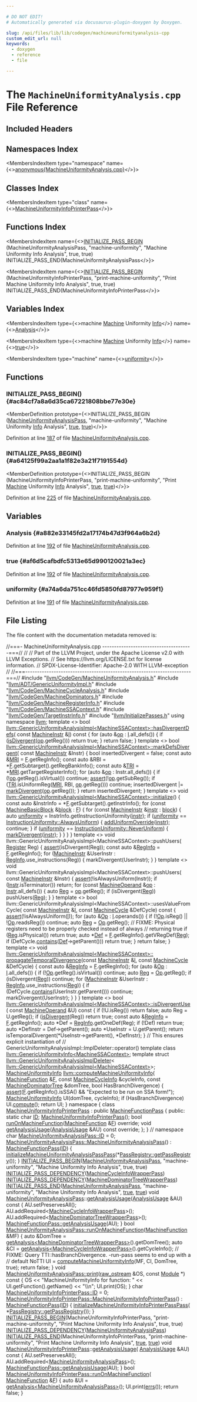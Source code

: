 ```yaml
---

# DO NOT EDIT!
# Automatically generated via docusaurus-plugin-doxygen by Doxygen.

slug: /api/files/lib/lib/codegen/machineuniformityanalysis-cpp
custom_edit_url: null
keywords:
  - doxygen
  - reference
  - file

---
```





# The `MachineUniformityAnalysis.cpp` File Reference

<DoxygenPage pluginConfig={pluginConfig}>



## Included Headers

<IncludesList>
<IncludesListItem
  filePath="llvm/CodeGen/MachineUniformityAnalysis.h"
  permalink="/docs/api/files/include/include/llvm/include/llvm/codegen/machineuniformityanalysis-h"
  isLocal="true" />
<IncludesListItem
  filePath="llvm/ADT/GenericUniformityImpl.h"
  permalink="/docs/api/files/include/include/llvm/include/llvm/adt/genericuniformityimpl-h"
  isLocal="true" />
<IncludesListItem
  filePath="llvm/CodeGen/MachineCycleAnalysis.h"
  permalink="/docs/api/files/include/include/llvm/include/llvm/codegen/machinecycleanalysis-h"
  isLocal="true" />
<IncludesListItem
  filePath="llvm/CodeGen/MachineDominators.h"
  permalink="/docs/api/files/include/include/llvm/include/llvm/codegen/machinedominators-h"
  isLocal="true" />
<IncludesListItem
  filePath="llvm/CodeGen/MachineRegisterInfo.h"
  permalink="/docs/api/files/include/include/llvm/include/llvm/codegen/machineregisterinfo-h"
  isLocal="true" />
<IncludesListItem
  filePath="llvm/CodeGen/MachineSSAContext.h"
  permalink="/docs/api/files/include/include/llvm/include/llvm/codegen/machinessacontext-h"
  isLocal="true" />
<IncludesListItem
  filePath="llvm/CodeGen/TargetInstrInfo.h"
  permalink="/docs/api/files/include/include/llvm/include/llvm/codegen/targetinstrinfo-h"
  isLocal="true" />
<IncludesListItem
  filePath="llvm/InitializePasses.h"
  permalink="/docs/api/files/include/include/llvm/initializepasses-h"
  isLocal="true" />
</IncludesList>

## Namespaces Index

<MembersIndex>

<MembersIndexItem
  type="namespace"
  name={<><a href="/docs/api/namespaces/anonymous-machineuniformityanalysis-cpp-">anonymous&#123;MachineUniformityAnalysis.cpp&#125;</a></>}>
</MembersIndexItem>

</MembersIndex>

## Classes Index

<MembersIndex>

<MembersIndexItem
  type="class"
  name={<><a href="/docs/api/classes/anonymous-namespace-machineuniformityanalysis-cpp-/machineuniformityinfoprinterpass">MachineUniformityInfoPrinterPass</a></>}>
</MembersIndexItem>

</MembersIndex>

## Functions Index

<MembersIndex>

<MembersIndexItem
  name={<><a href="#ac84cf7a8a6d35ca67221808bbe77e30e">INITIALIZE&#95;PASS&#95;BEGIN</a> (MachineUniformityAnalysisPass, &quot;machine-uniformity&quot;, &quot;Machine Uniformity Info Analysis&quot;, true, true) INITIALIZE&#95;PASS&#95;END(MachineUniformityAnalysisPass</>}>
</MembersIndexItem>

<MembersIndexItem
  name={<><a href="#a64125f99a2aa1a1f82e3a21f7191554d">INITIALIZE&#95;PASS&#95;BEGIN</a> (MachineUniformityInfoPrinterPass, &quot;print-machine-uniformity&quot;, &quot;Print Machine Uniformity Info Analysis&quot;, true, true) INITIALIZE&#95;PASS&#95;END(MachineUniformityInfoPrinterPass</>}>
</MembersIndexItem>

</MembersIndex>

## Variables Index

<MembersIndex>

<MembersIndexItem
  type={<>machine <a href="/docs/api/files/lib/lib/passes/passbuilderbindings-cpp/#a2e16e55de32fe349f3e8242166918205">Machine</a> Uniformity <a href="/docs/api/files/lib/lib/codegen/lib/codegen/globalisel/cseinfo-cpp/#a75f8a8519c2c9b30e7c06dc5e256fffa">Info</a></>}
  name={<><a href="#a882e33145fd2a17174b47d3f964a6b2d">Analysis</a></>}>
</MembersIndexItem>

<MembersIndexItem
  type={<>machine <a href="/docs/api/files/lib/lib/passes/passbuilderbindings-cpp/#a2e16e55de32fe349f3e8242166918205">Machine</a> Uniformity <a href="/docs/api/files/lib/lib/codegen/lib/codegen/globalisel/cseinfo-cpp/#a75f8a8519c2c9b30e7c06dc5e256fffa">Info</a></>}
  name={<><a href="#af6d5cafbdfc5313e65d990120021a3ec">true</a></>}>
</MembersIndexItem>

<MembersIndexItem
  type="machine"
  name={<><a href="#a74a6da751cc46fd5850fd87977e959f1">uniformity</a></>}>
</MembersIndexItem>

</MembersIndex>


<SectionDefinition>

## Functions

### INITIALIZE&#95;PASS&#95;BEGIN() {#ac84cf7a8a6d35ca67221808bbe77e30e}

<MemberDefinition
  prototype={<>INITIALIZE&#95;PASS&#95;BEGIN (<a href="/docs/api/classes/llvm/machineuniformityanalysispass">MachineUniformityAnalysisPass</a>, &quot;machine-uniformity&quot;, &quot;Machine Uniformity <a href="/docs/api/files/lib/lib/codegen/lib/codegen/globalisel/cseinfo-cpp/#a75f8a8519c2c9b30e7c06dc5e256fffa">Info</a> Analysis&quot;, <a href="/docs/api/files/lib/lib/analysis/basicaliasanalysis-cpp/#af6d5cafbdfc5313e65d990120021a3ec">true</a>, <a href="/docs/api/files/lib/lib/analysis/basicaliasanalysis-cpp/#af6d5cafbdfc5313e65d990120021a3ec">true</a>)</>}>

Definition at line <a href="#l00187">187</a> of file <a href="/docs/api/files/lib/lib/codegen/machineuniformityanalysis-cpp">MachineUniformityAnalysis.cpp</a>.
</MemberDefinition>

### INITIALIZE&#95;PASS&#95;BEGIN() {#a64125f99a2aa1a1f82e3a21f7191554d}

<MemberDefinition
  prototype={<>INITIALIZE&#95;PASS&#95;BEGIN (MachineUniformityInfoPrinterPass, &quot;print-machine-uniformity&quot;, &quot;Print <a href="/docs/api/files/lib/lib/passes/passbuilderbindings-cpp/#a2e16e55de32fe349f3e8242166918205">Machine</a> Uniformity <a href="/docs/api/files/lib/lib/codegen/lib/codegen/globalisel/cseinfo-cpp/#a75f8a8519c2c9b30e7c06dc5e256fffa">Info</a> Analysis&quot;, <a href="/docs/api/files/lib/lib/analysis/basicaliasanalysis-cpp/#af6d5cafbdfc5313e65d990120021a3ec">true</a>, <a href="/docs/api/files/lib/lib/analysis/basicaliasanalysis-cpp/#af6d5cafbdfc5313e65d990120021a3ec">true</a>)</>}>

Definition at line <a href="#l00225">225</a> of file <a href="/docs/api/files/lib/lib/codegen/machineuniformityanalysis-cpp">MachineUniformityAnalysis.cpp</a>.
</MemberDefinition>

</SectionDefinition>

<SectionDefinition>

## Variables

### Analysis {#a882e33145fd2a17174b47d3f964a6b2d}

<MemberDefinition
  prototype="print machine Print Machine Uniformity Info Analysis">

Definition at line <a href="#l00192">192</a> of file <a href="/docs/api/files/lib/lib/codegen/machineuniformityanalysis-cpp">MachineUniformityAnalysis.cpp</a>.
</MemberDefinition>

### true {#af6d5cafbdfc5313e65d990120021a3ec}

<MemberDefinition
  prototype="print machine Print Machine Uniformity Info true">

Definition at line <a href="#l00192">192</a> of file <a href="/docs/api/files/lib/lib/codegen/machineuniformityanalysis-cpp">MachineUniformityAnalysis.cpp</a>.
</MemberDefinition>

### uniformity {#a74a6da751cc46fd5850fd87977e959f1}

<MemberDefinition
  prototype="print machine uniformity">

Definition at line <a href="#l00191">191</a> of file <a href="/docs/api/files/lib/lib/codegen/machineuniformityanalysis-cpp">MachineUniformityAnalysis.cpp</a>.
</MemberDefinition>

</SectionDefinition>

## File Listing

The file content with the documentation metadata removed is:

<ProgramListing>

<Link id="l00001" /><CodeLine lineNumber="1"><span class="doxyHighlightComment">//===- MachineUniformityAnalysis.cpp --------------------------------------===//</span></CodeLine>
<Link id="l00002" /><CodeLine lineNumber="2"><span class="doxyHighlightComment">//</span></CodeLine>
<Link id="l00003" /><CodeLine lineNumber="3"><span class="doxyHighlightComment">// Part of the LLVM Project, under the Apache License v2.0 with LLVM Exceptions.</span></CodeLine>
<Link id="l00004" /><CodeLine lineNumber="4"><span class="doxyHighlightComment">// See https://llvm.org/LICENSE.txt for license information.</span></CodeLine>
<Link id="l00005" /><CodeLine lineNumber="5"><span class="doxyHighlightComment">// SPDX-License-Identifier: Apache-2.0 WITH LLVM-exception</span></CodeLine>
<Link id="l00006" /><CodeLine lineNumber="6"><span class="doxyHighlightComment">//</span></CodeLine>
<Link id="l00007" /><CodeLine lineNumber="7"><span class="doxyHighlightComment">//===----------------------------------------------------------------------===//</span></CodeLine>
<Link id="l00008" /><CodeLine lineNumber="8"></CodeLine>
<Link id="l00009" /><CodeLine lineNumber="9"><span class="doxyHighlightPreprocessor">#include &quot;<a href="/docs/api/files/include/include/llvm/include/llvm/codegen/machineuniformityanalysis-h">llvm/CodeGen/MachineUniformityAnalysis.h</a>&quot;</span></CodeLine>
<Link id="l00010" /><CodeLine lineNumber="10"><span class="doxyHighlightPreprocessor">#include &quot;<a href="/docs/api/files/include/include/llvm/include/llvm/adt/genericuniformityimpl-h">llvm/ADT/GenericUniformityImpl.h</a>&quot;</span></CodeLine>
<Link id="l00011" /><CodeLine lineNumber="11"><span class="doxyHighlightPreprocessor">#include &quot;<a href="/docs/api/files/include/include/llvm/include/llvm/codegen/machinecycleanalysis-h">llvm/CodeGen/MachineCycleAnalysis.h</a>&quot;</span></CodeLine>
<Link id="l00012" /><CodeLine lineNumber="12"><span class="doxyHighlightPreprocessor">#include &quot;<a href="/docs/api/files/include/include/llvm/include/llvm/codegen/machinedominators-h">llvm/CodeGen/MachineDominators.h</a>&quot;</span></CodeLine>
<Link id="l00013" /><CodeLine lineNumber="13"><span class="doxyHighlightPreprocessor">#include &quot;<a href="/docs/api/files/include/include/llvm/include/llvm/codegen/machineregisterinfo-h">llvm/CodeGen/MachineRegisterInfo.h</a>&quot;</span></CodeLine>
<Link id="l00014" /><CodeLine lineNumber="14"><span class="doxyHighlightPreprocessor">#include &quot;<a href="/docs/api/files/include/include/llvm/include/llvm/codegen/machinessacontext-h">llvm/CodeGen/MachineSSAContext.h</a>&quot;</span></CodeLine>
<Link id="l00015" /><CodeLine lineNumber="15"><span class="doxyHighlightPreprocessor">#include &quot;<a href="/docs/api/files/include/include/llvm/include/llvm/codegen/targetinstrinfo-h">llvm/CodeGen/TargetInstrInfo.h</a>&quot;</span></CodeLine>
<Link id="l00016" /><CodeLine lineNumber="16"><span class="doxyHighlightPreprocessor">#include &quot;<a href="/docs/api/files/include/include/llvm/initializepasses-h">llvm/InitializePasses.h</a>&quot;</span></CodeLine>
<Link id="l00017" /><CodeLine lineNumber="17"></CodeLine>
<Link id="l00018" /><CodeLine lineNumber="18"><span class="doxyHighlightKeyword">using namespace </span><span class="doxyHighlight"><a href="/docs/api/namespaces/llvm">llvm</a>;</span></CodeLine>
<Link id="l00019" /><CodeLine lineNumber="19"></CodeLine>
<Link id="l00020" /><CodeLine lineNumber="20"><span class="doxyHighlightKeyword">template</span><span class="doxyHighlight"> &lt;&gt;</span></CodeLine>
<Link id="l00021" /><CodeLine lineNumber="21" lineLink="/docs/api/classes/llvm/genericuniformityanalysisimpl/#acda7f859f08095376f8e49522a5d21b6"><span class="doxyHighlightKeywordType">bool</span><span class="doxyHighlight"> <a href="/docs/api/classes/llvm/genericuniformityanalysisimpl/#a45909d92372eefe093c193491eb350bb">llvm::GenericUniformityAnalysisImpl&lt;MachineSSAContext&gt;::hasDivergentDefs</a>(</span></CodeLine>
<Link id="l00022" /><CodeLine lineNumber="22"><span class="doxyHighlight">    </span><span class="doxyHighlightKeyword">const</span><span class="doxyHighlight"> <a href="/docs/api/classes/llvm/machineinstr">MachineInstr</a> &amp;<a href="/docs/api/files/lib/lib/support/md5-cpp/#ac0eafdc9ee161b71e7af98af736952fd">I</a>)</span><span class="doxyHighlightKeyword"> const </span><span class="doxyHighlight">&#123;</span></CodeLine>
<Link id="l00023" /><CodeLine lineNumber="23"><span class="doxyHighlight">  </span><span class="doxyHighlightKeywordFlow">for</span><span class="doxyHighlight"> (</span><span class="doxyHighlightKeyword">auto</span><span class="doxyHighlight"> &amp;<a href="/docs/api/files/lib/lib/target/lib/target/hexagon/hexagonbittracker-cpp/#a0ee73ba17c3a2cb54752905e99d77357">op</a> : <a href="/docs/api/files/lib/lib/support/md5-cpp/#ac0eafdc9ee161b71e7af98af736952fd">I</a>.all&#95;defs()) &#123;</span></CodeLine>
<Link id="l00024" /><CodeLine lineNumber="24"><span class="doxyHighlight">    </span><span class="doxyHighlightKeywordFlow">if</span><span class="doxyHighlight"> (<a href="/docs/api/classes/llvm/genericuniformityanalysisimpl/#a9618001af2b6f359c7910658de2b8a85">isDivergent</a>(<a href="/docs/api/files/lib/lib/target/lib/target/hexagon/hexagonbittracker-cpp/#a0ee73ba17c3a2cb54752905e99d77357">op</a>.getReg()))</span></CodeLine>
<Link id="l00025" /><CodeLine lineNumber="25"><span class="doxyHighlight">      </span><span class="doxyHighlightKeywordFlow">return</span><span class="doxyHighlight"> </span><span class="doxyHighlightKeyword">true</span><span class="doxyHighlight">;</span></CodeLine>
<Link id="l00026" /><CodeLine lineNumber="26"><span class="doxyHighlight">  &#125;</span></CodeLine>
<Link id="l00027" /><CodeLine lineNumber="27"><span class="doxyHighlight">  </span><span class="doxyHighlightKeywordFlow">return</span><span class="doxyHighlight"> </span><span class="doxyHighlightKeyword">false</span><span class="doxyHighlight">;</span></CodeLine>
<Link id="l00028" /><CodeLine lineNumber="28"><span class="doxyHighlight">&#125;</span></CodeLine>
<Link id="l00029" /><CodeLine lineNumber="29"></CodeLine>
<Link id="l00030" /><CodeLine lineNumber="30"><span class="doxyHighlightKeyword">template</span><span class="doxyHighlight"> &lt;&gt;</span></CodeLine>
<Link id="l00031" /><CodeLine lineNumber="31" lineLink="/docs/api/classes/llvm/genericuniformityanalysisimpl/#a7357d4d98f9741b2ede9180f437f7623"><span class="doxyHighlightKeywordType">bool</span><span class="doxyHighlight"> <a href="/docs/api/classes/llvm/genericuniformityanalysisimpl/#a91dd910b8fa57e0818cc37ac9c4a0869">llvm::GenericUniformityAnalysisImpl&lt;MachineSSAContext&gt;::markDefsDivergent</a>(</span></CodeLine>
<Link id="l00032" /><CodeLine lineNumber="32"><span class="doxyHighlight">    </span><span class="doxyHighlightKeyword">const</span><span class="doxyHighlight"> <a href="/docs/api/classes/llvm/machineinstr">MachineInstr</a> &amp;Instr) &#123;</span></CodeLine>
<Link id="l00033" /><CodeLine lineNumber="33"><span class="doxyHighlight">  </span><span class="doxyHighlightKeywordType">bool</span><span class="doxyHighlight"> insertedDivergent = </span><span class="doxyHighlightKeyword">false</span><span class="doxyHighlight">;</span></CodeLine>
<Link id="l00034" /><CodeLine lineNumber="34"><span class="doxyHighlight">  </span><span class="doxyHighlightKeyword">const</span><span class="doxyHighlight"> </span><span class="doxyHighlightKeyword">auto</span><span class="doxyHighlight"> &amp;<a href="/docs/api/files/lib/lib/target/lib/target/aarch64/aarch64advsimdscalarpass-cpp/#aacd2ab195054a3e6a74bfbb9d5d571c8">MRI</a> = <a href="/docs/api/classes/llvm/genericuniformityanalysisimpl/#afb62c40af8ce2a054dfe22ee1795089b">F</a>.getRegInfo();</span></CodeLine>
<Link id="l00035" /><CodeLine lineNumber="35"><span class="doxyHighlight">  </span><span class="doxyHighlightKeyword">const</span><span class="doxyHighlight"> </span><span class="doxyHighlightKeyword">auto</span><span class="doxyHighlight"> &amp;RBI = &#42;<a href="/docs/api/classes/llvm/genericuniformityanalysisimpl/#afb62c40af8ce2a054dfe22ee1795089b">F</a>.getSubtarget().getRegBankInfo();</span></CodeLine>
<Link id="l00036" /><CodeLine lineNumber="36"><span class="doxyHighlight">  </span><span class="doxyHighlightKeyword">const</span><span class="doxyHighlight"> </span><span class="doxyHighlightKeyword">auto</span><span class="doxyHighlight"> &amp;<a href="/docs/api/files/lib/lib/codegen/machinesink-cpp/#a0f36ed1bc17fc1aa97fe291c439a0698">TRI</a> = &#42;<a href="/docs/api/files/lib/lib/target/lib/target/aarch64/aarch64advsimdscalarpass-cpp/#aacd2ab195054a3e6a74bfbb9d5d571c8">MRI</a>.getTargetRegisterInfo();</span></CodeLine>
<Link id="l00037" /><CodeLine lineNumber="37"><span class="doxyHighlight">  </span><span class="doxyHighlightKeywordFlow">for</span><span class="doxyHighlight"> (</span><span class="doxyHighlightKeyword">auto</span><span class="doxyHighlight"> &amp;<a href="/docs/api/files/lib/lib/target/lib/target/hexagon/hexagonbittracker-cpp/#a0ee73ba17c3a2cb54752905e99d77357">op</a> : Instr.all&#95;defs()) &#123;</span></CodeLine>
<Link id="l00038" /><CodeLine lineNumber="38"><span class="doxyHighlight">    </span><span class="doxyHighlightKeywordFlow">if</span><span class="doxyHighlight"> (!<a href="/docs/api/files/lib/lib/target/lib/target/hexagon/hexagonbittracker-cpp/#a0ee73ba17c3a2cb54752905e99d77357">op</a>.getReg().isVirtual())</span></CodeLine>
<Link id="l00039" /><CodeLine lineNumber="39"><span class="doxyHighlight">      </span><span class="doxyHighlightKeywordFlow">continue</span><span class="doxyHighlight">;</span></CodeLine>
<Link id="l00040" /><CodeLine lineNumber="40"><span class="doxyHighlight">    <a href="/docs/api/files/lib/lib/target/lib/target/amdgpu/silowercontrolflow-cpp/#a4868c5d81c5ccc98c47aeab6244346a0">assert</a>(!<a href="/docs/api/files/lib/lib/target/lib/target/hexagon/hexagonbittracker-cpp/#a0ee73ba17c3a2cb54752905e99d77357">op</a>.getSubReg());</span></CodeLine>
<Link id="l00041" /><CodeLine lineNumber="41"><span class="doxyHighlight">    </span><span class="doxyHighlightKeywordFlow">if</span><span class="doxyHighlight"> (<a href="/docs/api/files/lib/lib/codegen/machinesink-cpp/#a0f36ed1bc17fc1aa97fe291c439a0698">TRI</a>.isUniformReg(<a href="/docs/api/files/lib/lib/target/lib/target/aarch64/aarch64advsimdscalarpass-cpp/#aacd2ab195054a3e6a74bfbb9d5d571c8">MRI</a>, RBI, <a href="/docs/api/files/lib/lib/target/lib/target/hexagon/hexagonbittracker-cpp/#a0ee73ba17c3a2cb54752905e99d77357">op</a>.getReg()))</span></CodeLine>
<Link id="l00042" /><CodeLine lineNumber="42"><span class="doxyHighlight">      </span><span class="doxyHighlightKeywordFlow">continue</span><span class="doxyHighlight">;</span></CodeLine>
<Link id="l00043" /><CodeLine lineNumber="43"><span class="doxyHighlight">    insertedDivergent |= <a href="/docs/api/classes/llvm/genericuniformityanalysisimpl/#aa41278b6c8e6fdf15cf66dc9e5a05d4f">markDivergent</a>(<a href="/docs/api/files/lib/lib/target/lib/target/hexagon/hexagonbittracker-cpp/#a0ee73ba17c3a2cb54752905e99d77357">op</a>.getReg());</span></CodeLine>
<Link id="l00044" /><CodeLine lineNumber="44"><span class="doxyHighlight">  &#125;</span></CodeLine>
<Link id="l00045" /><CodeLine lineNumber="45"><span class="doxyHighlight">  </span><span class="doxyHighlightKeywordFlow">return</span><span class="doxyHighlight"> insertedDivergent;</span></CodeLine>
<Link id="l00046" /><CodeLine lineNumber="46"><span class="doxyHighlight">&#125;</span></CodeLine>
<Link id="l00047" /><CodeLine lineNumber="47"></CodeLine>
<Link id="l00048" /><CodeLine lineNumber="48"><span class="doxyHighlightKeyword">template</span><span class="doxyHighlight"> &lt;&gt;</span></CodeLine>
<Link id="l00049" /><CodeLine lineNumber="49" lineLink="/docs/api/classes/llvm/genericuniformityanalysisimpl/#a9871d6f69d777f1be8a101e229dfdd6a"><span class="doxyHighlightKeywordType">void</span><span class="doxyHighlight"> <a href="/docs/api/classes/llvm/genericuniformityanalysisimpl/#a9423db64ea6f4683ba1a616ef3d3996b">llvm::GenericUniformityAnalysisImpl&lt;MachineSSAContext&gt;::initialize</a>() &#123;</span></CodeLine>
<Link id="l00050" /><CodeLine lineNumber="50"><span class="doxyHighlight">  </span><span class="doxyHighlightKeyword">const</span><span class="doxyHighlight"> </span><span class="doxyHighlightKeyword">auto</span><span class="doxyHighlight"> &amp;InstrInfo = &#42;<a href="/docs/api/classes/llvm/genericuniformityanalysisimpl/#afb62c40af8ce2a054dfe22ee1795089b">F</a>.getSubtarget().getInstrInfo();</span></CodeLine>
<Link id="l00051" /><CodeLine lineNumber="51"></CodeLine>
<Link id="l00052" /><CodeLine lineNumber="52"><span class="doxyHighlight">  </span><span class="doxyHighlightKeywordFlow">for</span><span class="doxyHighlight"> (</span><span class="doxyHighlightKeyword">const</span><span class="doxyHighlight"> <a href="/docs/api/classes/llvm/machinebasicblock">MachineBasicBlock</a> &amp;<a href="/docs/api/files/lib/lib/transforms/lib/transforms/utils/unifyloopexits-cpp/#a4741a07a0e5675f89cfed122008e0a76">block</a> : <a href="/docs/api/classes/llvm/genericuniformityanalysisimpl/#afb62c40af8ce2a054dfe22ee1795089b">F</a>) &#123;</span></CodeLine>
<Link id="l00053" /><CodeLine lineNumber="53"><span class="doxyHighlight">    </span><span class="doxyHighlightKeywordFlow">for</span><span class="doxyHighlight"> (</span><span class="doxyHighlightKeyword">const</span><span class="doxyHighlight"> <a href="/docs/api/classes/llvm/machineinstr">MachineInstr</a> &amp;<a href="/docs/api/files/lib/lib/target/lib/target/aarch64/aarch64stacktagging-cpp/#a8e818224d2d1de9b995783ff897b0083af12bc59169afda2918e9f23e3501c2b6">instr</a> : <a href="/docs/api/files/lib/lib/transforms/lib/transforms/utils/unifyloopexits-cpp/#a4741a07a0e5675f89cfed122008e0a76">block</a>) &#123;</span></CodeLine>
<Link id="l00054" /><CodeLine lineNumber="54"><span class="doxyHighlight">      </span><span class="doxyHighlightKeyword">auto</span><span class="doxyHighlight"> <a href="/docs/api/files/lib/lib/analysis/uniformityanalysis-cpp/#a74a6da751cc46fd5850fd87977e959f1">uniformity</a> = InstrInfo.getInstructionUniformity(<a href="/docs/api/files/lib/lib/target/lib/target/aarch64/aarch64stacktagging-cpp/#a8e818224d2d1de9b995783ff897b0083af12bc59169afda2918e9f23e3501c2b6">instr</a>);</span></CodeLine>
<Link id="l00055" /><CodeLine lineNumber="55"><span class="doxyHighlight">      </span><span class="doxyHighlightKeywordFlow">if</span><span class="doxyHighlight"> (<a href="/docs/api/files/lib/lib/analysis/uniformityanalysis-cpp/#a74a6da751cc46fd5850fd87977e959f1">uniformity</a> == <a href="/docs/api/namespaces/llvm/#ae58c751054b01f206f9b9e34e461d25fa32c426b55435c648a805b1103c96dcdf">InstructionUniformity::AlwaysUniform</a>) &#123;</span></CodeLine>
<Link id="l00056" /><CodeLine lineNumber="56"><span class="doxyHighlight">        <a href="/docs/api/classes/llvm/genericuniformityanalysisimpl/#ad0294653387245dc39725f57be0ebdc9">addUniformOverride</a>(<a href="/docs/api/files/lib/lib/target/lib/target/aarch64/aarch64stacktagging-cpp/#a8e818224d2d1de9b995783ff897b0083af12bc59169afda2918e9f23e3501c2b6">instr</a>);</span></CodeLine>
<Link id="l00057" /><CodeLine lineNumber="57"><span class="doxyHighlight">        </span><span class="doxyHighlightKeywordFlow">continue</span><span class="doxyHighlight">;</span></CodeLine>
<Link id="l00058" /><CodeLine lineNumber="58"><span class="doxyHighlight">      &#125;</span></CodeLine>
<Link id="l00059" /><CodeLine lineNumber="59"></CodeLine>
<Link id="l00060" /><CodeLine lineNumber="60"><span class="doxyHighlight">      </span><span class="doxyHighlightKeywordFlow">if</span><span class="doxyHighlight"> (<a href="/docs/api/files/lib/lib/analysis/uniformityanalysis-cpp/#a74a6da751cc46fd5850fd87977e959f1">uniformity</a> == <a href="/docs/api/namespaces/llvm/#ae58c751054b01f206f9b9e34e461d25fa45ca4337861caa0e5a6723c79b31e191">InstructionUniformity::NeverUniform</a>) &#123;</span></CodeLine>
<Link id="l00061" /><CodeLine lineNumber="61"><span class="doxyHighlight">        <a href="/docs/api/classes/llvm/genericuniformityanalysisimpl/#aa41278b6c8e6fdf15cf66dc9e5a05d4f">markDivergent</a>(<a href="/docs/api/files/lib/lib/target/lib/target/aarch64/aarch64stacktagging-cpp/#a8e818224d2d1de9b995783ff897b0083af12bc59169afda2918e9f23e3501c2b6">instr</a>);</span></CodeLine>
<Link id="l00062" /><CodeLine lineNumber="62"><span class="doxyHighlight">      &#125;</span></CodeLine>
<Link id="l00063" /><CodeLine lineNumber="63"><span class="doxyHighlight">    &#125;</span></CodeLine>
<Link id="l00064" /><CodeLine lineNumber="64"><span class="doxyHighlight">  &#125;</span></CodeLine>
<Link id="l00065" /><CodeLine lineNumber="65"><span class="doxyHighlight">&#125;</span></CodeLine>
<Link id="l00066" /><CodeLine lineNumber="66"></CodeLine>
<Link id="l00067" /><CodeLine lineNumber="67"><span class="doxyHighlightKeyword">template</span><span class="doxyHighlight"> &lt;&gt;</span></CodeLine>
<Link id="l00068" /><CodeLine lineNumber="68"><span class="doxyHighlightKeywordType">void</span><span class="doxyHighlight"> llvm::GenericUniformityAnalysisImpl&lt;MachineSSAContext&gt;::pushUsers(</span></CodeLine>
<Link id="l00069" /><CodeLine lineNumber="69"><span class="doxyHighlight">    <a href="/docs/api/classes/llvm/register">Register</a> Reg) &#123;</span></CodeLine>
<Link id="l00070" /><CodeLine lineNumber="70"><span class="doxyHighlight">  <a href="/docs/api/files/lib/lib/target/lib/target/amdgpu/silowercontrolflow-cpp/#a4868c5d81c5ccc98c47aeab6244346a0">assert</a>(isDivergent(Reg));</span></CodeLine>
<Link id="l00071" /><CodeLine lineNumber="71"><span class="doxyHighlight">  </span><span class="doxyHighlightKeyword">const</span><span class="doxyHighlight"> </span><span class="doxyHighlightKeyword">auto</span><span class="doxyHighlight"> &amp;<a href="/docs/api/structs/reginfo">RegInfo</a> = <a href="/docs/api/files/lib/lib/support/md5-cpp/#a96d73bbd7af15cb1fc38c3f4a3bd82e9">F</a>.getRegInfo();</span></CodeLine>
<Link id="l00072" /><CodeLine lineNumber="72"><span class="doxyHighlight">  </span><span class="doxyHighlightKeywordFlow">for</span><span class="doxyHighlight"> (<a href="/docs/api/classes/llvm/machineinstr">MachineInstr</a> &amp;UserInstr : <a href="/docs/api/structs/reginfo">RegInfo</a>.use&#95;instructions(Reg)) &#123;</span></CodeLine>
<Link id="l00073" /><CodeLine lineNumber="73"><span class="doxyHighlight">    markDivergent(UserInstr);</span></CodeLine>
<Link id="l00074" /><CodeLine lineNumber="74"><span class="doxyHighlight">  &#125;</span></CodeLine>
<Link id="l00075" /><CodeLine lineNumber="75"><span class="doxyHighlight">&#125;</span></CodeLine>
<Link id="l00076" /><CodeLine lineNumber="76"></CodeLine>
<Link id="l00077" /><CodeLine lineNumber="77"><span class="doxyHighlightKeyword">template</span><span class="doxyHighlight"> &lt;&gt;</span></CodeLine>
<Link id="l00078" /><CodeLine lineNumber="78"><span class="doxyHighlightKeywordType">void</span><span class="doxyHighlight"> llvm::GenericUniformityAnalysisImpl&lt;MachineSSAContext&gt;::pushUsers(</span></CodeLine>
<Link id="l00079" /><CodeLine lineNumber="79"><span class="doxyHighlight">    </span><span class="doxyHighlightKeyword">const</span><span class="doxyHighlight"> <a href="/docs/api/classes/llvm/machineinstr">MachineInstr</a> &amp;Instr) &#123;</span></CodeLine>
<Link id="l00080" /><CodeLine lineNumber="80"><span class="doxyHighlight">  <a href="/docs/api/files/lib/lib/target/lib/target/amdgpu/silowercontrolflow-cpp/#a4868c5d81c5ccc98c47aeab6244346a0">assert</a>(!isAlwaysUniform(Instr));</span></CodeLine>
<Link id="l00081" /><CodeLine lineNumber="81"><span class="doxyHighlight">  </span><span class="doxyHighlightKeywordFlow">if</span><span class="doxyHighlight"> (<a href="/docs/api/namespaces/llvm/rdf/#a173a2217e059f21fb25908fa2bf796d6">Instr</a>.isTerminator())</span></CodeLine>
<Link id="l00082" /><CodeLine lineNumber="82"><span class="doxyHighlight">    </span><span class="doxyHighlightKeywordFlow">return</span><span class="doxyHighlight">;</span></CodeLine>
<Link id="l00083" /><CodeLine lineNumber="83"><span class="doxyHighlight">  </span><span class="doxyHighlightKeywordFlow">for</span><span class="doxyHighlight"> (</span><span class="doxyHighlightKeyword">const</span><span class="doxyHighlight"> <a href="/docs/api/classes/llvm/machineoperand">MachineOperand</a> &amp;<a href="/docs/api/files/lib/lib/target/lib/target/hexagon/hexagonbittracker-cpp/#a0ee73ba17c3a2cb54752905e99d77357">op</a> : <a href="/docs/api/namespaces/llvm/rdf/#a173a2217e059f21fb25908fa2bf796d6">Instr</a>.all&#95;defs()) &#123;</span></CodeLine>
<Link id="l00084" /><CodeLine lineNumber="84"><span class="doxyHighlight">    </span><span class="doxyHighlightKeyword">auto</span><span class="doxyHighlight"> <a href="/docs/api/files/lib/lib/codegen/machinesink-cpp/#a359e1ff26f6d466d927a61aae45b05c3">Reg</a> = <a href="/docs/api/files/lib/lib/target/lib/target/hexagon/hexagonbittracker-cpp/#a0ee73ba17c3a2cb54752905e99d77357">op</a>.getReg();</span></CodeLine>
<Link id="l00085" /><CodeLine lineNumber="85"><span class="doxyHighlight">    </span><span class="doxyHighlightKeywordFlow">if</span><span class="doxyHighlight"> (isDivergent(<a href="/docs/api/files/lib/lib/codegen/machinesink-cpp/#a359e1ff26f6d466d927a61aae45b05c3">Reg</a>))</span></CodeLine>
<Link id="l00086" /><CodeLine lineNumber="86"><span class="doxyHighlight">      pushUsers(<a href="/docs/api/files/lib/lib/codegen/machinesink-cpp/#a359e1ff26f6d466d927a61aae45b05c3">Reg</a>);</span></CodeLine>
<Link id="l00087" /><CodeLine lineNumber="87"><span class="doxyHighlight">  &#125;</span></CodeLine>
<Link id="l00088" /><CodeLine lineNumber="88"><span class="doxyHighlight">&#125;</span></CodeLine>
<Link id="l00089" /><CodeLine lineNumber="89"></CodeLine>
<Link id="l00090" /><CodeLine lineNumber="90"><span class="doxyHighlightKeyword">template</span><span class="doxyHighlight"> &lt;&gt;</span></CodeLine>
<Link id="l00091" /><CodeLine lineNumber="91"><span class="doxyHighlightKeywordType">bool</span><span class="doxyHighlight"> llvm::GenericUniformityAnalysisImpl&lt;MachineSSAContext&gt;::usesValueFromCycle(</span></CodeLine>
<Link id="l00092" /><CodeLine lineNumber="92"><span class="doxyHighlight">    </span><span class="doxyHighlightKeyword">const</span><span class="doxyHighlight"> <a href="/docs/api/classes/llvm/machineinstr">MachineInstr</a> &amp;<a href="/docs/api/files/lib/lib/support/md5-cpp/#ac0eafdc9ee161b71e7af98af736952fd">I</a>, </span><span class="doxyHighlightKeyword">const</span><span class="doxyHighlight"> <a href="/docs/api/namespaces/llvm/#af2582bc073a57bab10916632073e24cd">MachineCycle</a> &amp;DefCycle)</span><span class="doxyHighlightKeyword"> const </span><span class="doxyHighlight">&#123;</span></CodeLine>
<Link id="l00093" /><CodeLine lineNumber="93"><span class="doxyHighlight">  <a href="/docs/api/files/lib/lib/target/lib/target/amdgpu/silowercontrolflow-cpp/#a4868c5d81c5ccc98c47aeab6244346a0">assert</a>(!isAlwaysUniform(<a href="/docs/api/files/lib/lib/support/md5-cpp/#ac0eafdc9ee161b71e7af98af736952fd">I</a>));</span></CodeLine>
<Link id="l00094" /><CodeLine lineNumber="94"><span class="doxyHighlight">  </span><span class="doxyHighlightKeywordFlow">for</span><span class="doxyHighlight"> (</span><span class="doxyHighlightKeyword">auto</span><span class="doxyHighlight"> &amp;<a href="/docs/api/namespaces/llvm/#ab471937b9a227e70c7fe8bd9604014d6">Op</a> : <a href="/docs/api/files/lib/lib/support/md5-cpp/#ac0eafdc9ee161b71e7af98af736952fd">I</a>.operands()) &#123;</span></CodeLine>
<Link id="l00095" /><CodeLine lineNumber="95"><span class="doxyHighlight">    </span><span class="doxyHighlightKeywordFlow">if</span><span class="doxyHighlight"> (!<a href="/docs/api/namespaces/llvm/#ab471937b9a227e70c7fe8bd9604014d6">Op</a>.isReg() || !<a href="/docs/api/namespaces/llvm/#ab471937b9a227e70c7fe8bd9604014d6">Op</a>.readsReg())</span></CodeLine>
<Link id="l00096" /><CodeLine lineNumber="96"><span class="doxyHighlight">      </span><span class="doxyHighlightKeywordFlow">continue</span><span class="doxyHighlight">;</span></CodeLine>
<Link id="l00097" /><CodeLine lineNumber="97"><span class="doxyHighlight">    </span><span class="doxyHighlightKeyword">auto</span><span class="doxyHighlight"> <a href="/docs/api/files/lib/lib/codegen/machinesink-cpp/#a359e1ff26f6d466d927a61aae45b05c3">Reg</a> = <a href="/docs/api/namespaces/llvm/#ab471937b9a227e70c7fe8bd9604014d6">Op</a>.getReg();</span></CodeLine>
<Link id="l00098" /><CodeLine lineNumber="98"></CodeLine>
<Link id="l00099" /><CodeLine lineNumber="99"><span class="doxyHighlight">    </span><span class="doxyHighlightComment">// FIXME: Physical registers need to be properly checked instead of always</span></CodeLine>
<Link id="l00100" /><CodeLine lineNumber="100"><span class="doxyHighlight">    </span><span class="doxyHighlightComment">// returning true</span></CodeLine>
<Link id="l00101" /><CodeLine lineNumber="101"><span class="doxyHighlight">    </span><span class="doxyHighlightKeywordFlow">if</span><span class="doxyHighlight"> (<a href="/docs/api/files/lib/lib/codegen/machinesink-cpp/#a359e1ff26f6d466d927a61aae45b05c3">Reg</a>.isPhysical())</span></CodeLine>
<Link id="l00102" /><CodeLine lineNumber="102"><span class="doxyHighlight">      </span><span class="doxyHighlightKeywordFlow">return</span><span class="doxyHighlight"> </span><span class="doxyHighlightKeyword">true</span><span class="doxyHighlight">;</span></CodeLine>
<Link id="l00103" /><CodeLine lineNumber="103"></CodeLine>
<Link id="l00104" /><CodeLine lineNumber="104"><span class="doxyHighlight">    </span><span class="doxyHighlightKeyword">auto</span><span class="doxyHighlight"> &#42;<a href="/docs/api/namespaces/llvm/rdf/#a10793004faece2bb74d3363b5f6ce96f">Def</a> = <a href="/docs/api/files/lib/lib/support/md5-cpp/#a96d73bbd7af15cb1fc38c3f4a3bd82e9">F</a>.getRegInfo().getVRegDef(<a href="/docs/api/files/lib/lib/codegen/machinesink-cpp/#a359e1ff26f6d466d927a61aae45b05c3">Reg</a>);</span></CodeLine>
<Link id="l00105" /><CodeLine lineNumber="105"><span class="doxyHighlight">    </span><span class="doxyHighlightKeywordFlow">if</span><span class="doxyHighlight"> (DefCycle.<a href="/docs/api/classes/llvm/genericcycle/#aaacae7a4847ee9e5021fdbcdddd8bffb">contains</a>(<a href="/docs/api/namespaces/llvm/rdf/#a10793004faece2bb74d3363b5f6ce96f">Def</a>-&gt;getParent()))</span></CodeLine>
<Link id="l00106" /><CodeLine lineNumber="106"><span class="doxyHighlight">      </span><span class="doxyHighlightKeywordFlow">return</span><span class="doxyHighlight"> </span><span class="doxyHighlightKeyword">true</span><span class="doxyHighlight">;</span></CodeLine>
<Link id="l00107" /><CodeLine lineNumber="107"><span class="doxyHighlight">  &#125;</span></CodeLine>
<Link id="l00108" /><CodeLine lineNumber="108"><span class="doxyHighlight">  </span><span class="doxyHighlightKeywordFlow">return</span><span class="doxyHighlight"> </span><span class="doxyHighlightKeyword">false</span><span class="doxyHighlight">;</span></CodeLine>
<Link id="l00109" /><CodeLine lineNumber="109"><span class="doxyHighlight">&#125;</span></CodeLine>
<Link id="l00110" /><CodeLine lineNumber="110"></CodeLine>
<Link id="l00111" /><CodeLine lineNumber="111"><span class="doxyHighlightKeyword">template</span><span class="doxyHighlight"> &lt;&gt;</span></CodeLine>
<Link id="l00112" /><CodeLine lineNumber="112"><span class="doxyHighlightKeywordType">void</span><span class="doxyHighlight"> <a href="/docs/api/classes/llvm/genericuniformityanalysisimpl">llvm::GenericUniformityAnalysisImpl&lt;MachineSSAContext&gt;::</a></span></CodeLine>
<Link id="l00113" /><CodeLine lineNumber="113"><span class="doxyHighlight"><a href="/docs/api/classes/llvm/genericuniformityanalysisimpl">propagateTemporalDivergence</a>(</span><span class="doxyHighlightKeyword">const</span><span class="doxyHighlight"> <a href="/docs/api/classes/llvm/machineinstr">MachineInstr</a> &amp;<a href="/docs/api/files/lib/lib/support/md5-cpp/#ac0eafdc9ee161b71e7af98af736952fd">I</a>,</span></CodeLine>
<Link id="l00114" /><CodeLine lineNumber="114"><span class="doxyHighlight">                                </span><span class="doxyHighlightKeyword">const</span><span class="doxyHighlight"> <a href="/docs/api/namespaces/llvm/#af2582bc073a57bab10916632073e24cd">MachineCycle</a> &amp;DefCycle) &#123;</span></CodeLine>
<Link id="l00115" /><CodeLine lineNumber="115"><span class="doxyHighlight">  </span><span class="doxyHighlightKeyword">const</span><span class="doxyHighlight"> </span><span class="doxyHighlightKeyword">auto</span><span class="doxyHighlight"> &amp;<a href="/docs/api/structs/reginfo">RegInfo</a> = <a href="/docs/api/files/lib/lib/support/md5-cpp/#a96d73bbd7af15cb1fc38c3f4a3bd82e9">F</a>.getRegInfo();</span></CodeLine>
<Link id="l00116" /><CodeLine lineNumber="116"><span class="doxyHighlight">  </span><span class="doxyHighlightKeywordFlow">for</span><span class="doxyHighlight"> (</span><span class="doxyHighlightKeyword">auto</span><span class="doxyHighlight"> &amp;<a href="/docs/api/namespaces/llvm/#ab471937b9a227e70c7fe8bd9604014d6">Op</a> : <a href="/docs/api/files/lib/lib/support/md5-cpp/#ac0eafdc9ee161b71e7af98af736952fd">I</a>.all&#95;defs()) &#123;</span></CodeLine>
<Link id="l00117" /><CodeLine lineNumber="117"><span class="doxyHighlight">    </span><span class="doxyHighlightKeywordFlow">if</span><span class="doxyHighlight"> (!<a href="/docs/api/namespaces/llvm/#ab471937b9a227e70c7fe8bd9604014d6">Op</a>.getReg().isVirtual())</span></CodeLine>
<Link id="l00118" /><CodeLine lineNumber="118"><span class="doxyHighlight">      </span><span class="doxyHighlightKeywordFlow">continue</span><span class="doxyHighlight">;</span></CodeLine>
<Link id="l00119" /><CodeLine lineNumber="119"><span class="doxyHighlight">    </span><span class="doxyHighlightKeyword">auto</span><span class="doxyHighlight"> <a href="/docs/api/files/lib/lib/codegen/machinesink-cpp/#a359e1ff26f6d466d927a61aae45b05c3">Reg</a> = <a href="/docs/api/namespaces/llvm/#ab471937b9a227e70c7fe8bd9604014d6">Op</a>.getReg();</span></CodeLine>
<Link id="l00120" /><CodeLine lineNumber="120"><span class="doxyHighlight">    </span><span class="doxyHighlightKeywordFlow">if</span><span class="doxyHighlight"> (isDivergent(<a href="/docs/api/files/lib/lib/codegen/machinesink-cpp/#a359e1ff26f6d466d927a61aae45b05c3">Reg</a>))</span></CodeLine>
<Link id="l00121" /><CodeLine lineNumber="121"><span class="doxyHighlight">      </span><span class="doxyHighlightKeywordFlow">continue</span><span class="doxyHighlight">;</span></CodeLine>
<Link id="l00122" /><CodeLine lineNumber="122"><span class="doxyHighlight">    </span><span class="doxyHighlightKeywordFlow">for</span><span class="doxyHighlight"> (<a href="/docs/api/classes/llvm/machineinstr">MachineInstr</a> &amp;UserInstr : <a href="/docs/api/structs/reginfo">RegInfo</a>.use&#95;instructions(<a href="/docs/api/files/lib/lib/codegen/machinesink-cpp/#a359e1ff26f6d466d927a61aae45b05c3">Reg</a>)) &#123;</span></CodeLine>
<Link id="l00123" /><CodeLine lineNumber="123"><span class="doxyHighlight">      </span><span class="doxyHighlightKeywordFlow">if</span><span class="doxyHighlight"> (DefCycle.<a href="/docs/api/classes/llvm/genericcycle/#aaacae7a4847ee9e5021fdbcdddd8bffb">contains</a>(UserInstr.getParent()))</span></CodeLine>
<Link id="l00124" /><CodeLine lineNumber="124"><span class="doxyHighlight">        </span><span class="doxyHighlightKeywordFlow">continue</span><span class="doxyHighlight">;</span></CodeLine>
<Link id="l00125" /><CodeLine lineNumber="125"><span class="doxyHighlight">      markDivergent(UserInstr);</span></CodeLine>
<Link id="l00126" /><CodeLine lineNumber="126"><span class="doxyHighlight">    &#125;</span></CodeLine>
<Link id="l00127" /><CodeLine lineNumber="127"><span class="doxyHighlight">  &#125;</span></CodeLine>
<Link id="l00128" /><CodeLine lineNumber="128"><span class="doxyHighlight">&#125;</span></CodeLine>
<Link id="l00129" /><CodeLine lineNumber="129"></CodeLine>
<Link id="l00130" /><CodeLine lineNumber="130"><span class="doxyHighlightKeyword">template</span><span class="doxyHighlight"> &lt;&gt;</span></CodeLine>
<Link id="l00131" /><CodeLine lineNumber="131" lineLink="/docs/api/classes/llvm/genericuniformityanalysisimpl/#a3ceb169d1457b483d5fd0c03f437f10a"><span class="doxyHighlightKeywordType">bool</span><span class="doxyHighlight"> <a href="/docs/api/classes/llvm/genericuniformityanalysisimpl/#a3d08d7328852a307816fe57f7ed37e0e">llvm::GenericUniformityAnalysisImpl&lt;MachineSSAContext&gt;::isDivergentUse</a>(</span></CodeLine>
<Link id="l00132" /><CodeLine lineNumber="132"><span class="doxyHighlight">    </span><span class="doxyHighlightKeyword">const</span><span class="doxyHighlight"> <a href="/docs/api/classes/llvm/machineoperand">MachineOperand</a> &amp;U)</span><span class="doxyHighlightKeyword"> const </span><span class="doxyHighlight">&#123;</span></CodeLine>
<Link id="l00133" /><CodeLine lineNumber="133"><span class="doxyHighlight">  </span><span class="doxyHighlightKeywordFlow">if</span><span class="doxyHighlight"> (!U.isReg())</span></CodeLine>
<Link id="l00134" /><CodeLine lineNumber="134"><span class="doxyHighlight">    </span><span class="doxyHighlightKeywordFlow">return</span><span class="doxyHighlight"> </span><span class="doxyHighlightKeyword">false</span><span class="doxyHighlight">;</span></CodeLine>
<Link id="l00135" /><CodeLine lineNumber="135"></CodeLine>
<Link id="l00136" /><CodeLine lineNumber="136"><span class="doxyHighlight">  </span><span class="doxyHighlightKeyword">auto</span><span class="doxyHighlight"> Reg = U.getReg();</span></CodeLine>
<Link id="l00137" /><CodeLine lineNumber="137"><span class="doxyHighlight">  </span><span class="doxyHighlightKeywordFlow">if</span><span class="doxyHighlight"> (<a href="/docs/api/classes/llvm/genericuniformityanalysisimpl/#a9618001af2b6f359c7910658de2b8a85">isDivergent</a>(Reg))</span></CodeLine>
<Link id="l00138" /><CodeLine lineNumber="138"><span class="doxyHighlight">    </span><span class="doxyHighlightKeywordFlow">return</span><span class="doxyHighlight"> </span><span class="doxyHighlightKeyword">true</span><span class="doxyHighlight">;</span></CodeLine>
<Link id="l00139" /><CodeLine lineNumber="139"></CodeLine>
<Link id="l00140" /><CodeLine lineNumber="140"><span class="doxyHighlight">  </span><span class="doxyHighlightKeyword">const</span><span class="doxyHighlight"> </span><span class="doxyHighlightKeyword">auto</span><span class="doxyHighlight"> &amp;<a href="/docs/api/structs/reginfo">RegInfo</a> = <a href="/docs/api/classes/llvm/genericuniformityanalysisimpl/#afb62c40af8ce2a054dfe22ee1795089b">F</a>.getRegInfo();</span></CodeLine>
<Link id="l00141" /><CodeLine lineNumber="141"><span class="doxyHighlight">  </span><span class="doxyHighlightKeyword">auto</span><span class="doxyHighlight"> &#42;Def = <a href="/docs/api/structs/reginfo">RegInfo</a>.getOneDef(Reg);</span></CodeLine>
<Link id="l00142" /><CodeLine lineNumber="142"><span class="doxyHighlight">  </span><span class="doxyHighlightKeywordFlow">if</span><span class="doxyHighlight"> (!Def)</span></CodeLine>
<Link id="l00143" /><CodeLine lineNumber="143"><span class="doxyHighlight">    </span><span class="doxyHighlightKeywordFlow">return</span><span class="doxyHighlight"> </span><span class="doxyHighlightKeyword">true</span><span class="doxyHighlight">;</span></CodeLine>
<Link id="l00144" /><CodeLine lineNumber="144"></CodeLine>
<Link id="l00145" /><CodeLine lineNumber="145"><span class="doxyHighlight">  </span><span class="doxyHighlightKeyword">auto</span><span class="doxyHighlight"> &#42;DefInstr = Def-&gt;getParent();</span></CodeLine>
<Link id="l00146" /><CodeLine lineNumber="146"><span class="doxyHighlight">  </span><span class="doxyHighlightKeyword">auto</span><span class="doxyHighlight"> &#42;UseInstr = U.getParent();</span></CodeLine>
<Link id="l00147" /><CodeLine lineNumber="147"><span class="doxyHighlight">  </span><span class="doxyHighlightKeywordFlow">return</span><span class="doxyHighlight"> isTemporalDivergent(&#42;UseInstr-&gt;getParent(), &#42;DefInstr);</span></CodeLine>
<Link id="l00148" /><CodeLine lineNumber="148"><span class="doxyHighlight">&#125;</span></CodeLine>
<Link id="l00149" /><CodeLine lineNumber="149"></CodeLine>
<Link id="l00150" /><CodeLine lineNumber="150"><span class="doxyHighlightComment">// This ensures explicit instantiation of</span></CodeLine>
<Link id="l00151" /><CodeLine lineNumber="151"><span class="doxyHighlightComment">// GenericUniformityAnalysisImpl::ImplDeleter::operator()</span></CodeLine>
<Link id="l00152" /><CodeLine lineNumber="152"><span class="doxyHighlightKeyword">template</span><span class="doxyHighlight"> </span><span class="doxyHighlightKeyword">class </span><span class="doxyHighlight"><a href="/docs/api/classes/llvm/genericuniformityinfo">llvm::GenericUniformityInfo&lt;MachineSSAContext&gt;</a>;</span></CodeLine>
<Link id="l00153" /><CodeLine lineNumber="153"><span class="doxyHighlightKeyword">template</span><span class="doxyHighlight"> </span><span class="doxyHighlightKeyword">struct </span><span class="doxyHighlight"><a href="/docs/api/structs/llvm/genericuniformityanalysisimpldeleter">llvm::GenericUniformityAnalysisImplDeleter</a>&lt;</span></CodeLine>
<Link id="l00154" /><CodeLine lineNumber="154"><span class="doxyHighlight">    <a href="/docs/api/classes/llvm/genericuniformityanalysisimpl">llvm::GenericUniformityAnalysisImpl&lt;MachineSSAContext&gt;</a>&gt;;</span></CodeLine>
<Link id="l00155" /><CodeLine lineNumber="155"></CodeLine>
<Link id="l00156" /><CodeLine lineNumber="156" lineLink="/docs/api/namespaces/llvm/#ab4b6ca35c2f29b33dd9adb531e6abf0f"><span class="doxyHighlight"><a href="/docs/api/namespaces/llvm/#a02b9df38cfd95dfb86cb5b81234df892">MachineUniformityInfo</a> <a href="/docs/api/namespaces/llvm/#ab4b6ca35c2f29b33dd9adb531e6abf0f">llvm::computeMachineUniformityInfo</a>(</span></CodeLine>
<Link id="l00157" /><CodeLine lineNumber="157"><span class="doxyHighlight">    <a href="/docs/api/classes/llvm/machinefunction">MachineFunction</a> &amp;<a href="/docs/api/files/lib/lib/support/md5-cpp/#a96d73bbd7af15cb1fc38c3f4a3bd82e9">F</a>, </span><span class="doxyHighlightKeyword">const</span><span class="doxyHighlight"> <a href="/docs/api/namespaces/llvm/#aee433bfa58b17266f2cff728e02fba26">MachineCycleInfo</a> &amp;cycleInfo,</span></CodeLine>
<Link id="l00158" /><CodeLine lineNumber="158"><span class="doxyHighlight">    </span><span class="doxyHighlightKeyword">const</span><span class="doxyHighlight"> <a href="/docs/api/classes/llvm/machinedominatortree">MachineDominatorTree</a> &amp;domTree, </span><span class="doxyHighlightKeywordType">bool</span><span class="doxyHighlight"> HasBranchDivergence) &#123;</span></CodeLine>
<Link id="l00159" /><CodeLine lineNumber="159"><span class="doxyHighlight">  <a href="/docs/api/files/lib/lib/target/lib/target/amdgpu/silowercontrolflow-cpp/#a4868c5d81c5ccc98c47aeab6244346a0">assert</a>(<a href="/docs/api/files/lib/lib/support/md5-cpp/#a96d73bbd7af15cb1fc38c3f4a3bd82e9">F</a>.getRegInfo().isSSA() &amp;&amp; </span><span class="doxyHighlightStringLiteral">&quot;Expected to be run on SSA form!&quot;</span><span class="doxyHighlight">);</span></CodeLine>
<Link id="l00160" /><CodeLine lineNumber="160"><span class="doxyHighlight">  <a href="/docs/api/namespaces/llvm/#a02b9df38cfd95dfb86cb5b81234df892">MachineUniformityInfo</a> UI(domTree, cycleInfo);</span></CodeLine>
<Link id="l00161" /><CodeLine lineNumber="161"><span class="doxyHighlight">  </span><span class="doxyHighlightKeywordFlow">if</span><span class="doxyHighlight"> (HasBranchDivergence)</span></CodeLine>
<Link id="l00162" /><CodeLine lineNumber="162"><span class="doxyHighlight">    UI.<a href="/docs/api/classes/llvm/genericuniformityinfo/#ab3c0a283e7650d3c6885d3785d924a2b">compute</a>();</span></CodeLine>
<Link id="l00163" /><CodeLine lineNumber="163"><span class="doxyHighlight">  </span><span class="doxyHighlightKeywordFlow">return</span><span class="doxyHighlight"> UI;</span></CodeLine>
<Link id="l00164" /><CodeLine lineNumber="164"><span class="doxyHighlight">&#125;</span></CodeLine>
<Link id="l00165" /><CodeLine lineNumber="165"></CodeLine>
<Link id="l00166" /><CodeLine lineNumber="166" lineLink="/docs/api/namespaces/anonymous-machineuniformityanalysis-cpp-"><span class="doxyHighlightKeyword">namespace </span><span class="doxyHighlight">&#123;</span></CodeLine>
<Link id="l00167" /><CodeLine lineNumber="167"></CodeLine>
<Link id="l00168" /><CodeLine lineNumber="168" lineLink="/docs/api/classes/anonymous-namespace-machineuniformityanalysis-cpp-/machineuniformityinfoprinterpass"><span class="doxyHighlightKeyword">class </span><span class="doxyHighlight"><a href="/docs/api/classes/anonymous-namespace-machineuniformityanalysis-cpp-/machineuniformityinfoprinterpass/#ad63294f7de037b74b82bd851407cbedb">MachineUniformityInfoPrinterPass</a> : </span><span class="doxyHighlightKeyword">public</span><span class="doxyHighlight"> <a href="/docs/api/classes/llvm/machinefunctionpass/#a29c81d2386f4a727c6d33413807530c8">MachineFunctionPass</a> &#123;</span></CodeLine>
<Link id="l00169" /><CodeLine lineNumber="169"><span class="doxyHighlightKeyword">public</span><span class="doxyHighlight">:</span></CodeLine>
<Link id="l00170" /><CodeLine lineNumber="170" lineLink="/docs/api/classes/anonymous-namespace-machineuniformityanalysis-cpp-/machineuniformityinfoprinterpass/#aa22c928aca0a21a14af4c55ab74acb2f"><span class="doxyHighlight">  </span><span class="doxyHighlightKeyword">static</span><span class="doxyHighlight"> </span><span class="doxyHighlightKeywordType">char</span><span class="doxyHighlight"> <a href="/docs/api/classes/anonymous-namespace-machineuniformityanalysis-cpp-/machineuniformityinfoprinterpass/#aa22c928aca0a21a14af4c55ab74acb2f">ID</a>;</span></CodeLine>
<Link id="l00171" /><CodeLine lineNumber="171"></CodeLine>
<Link id="l00172" /><CodeLine lineNumber="172"><span class="doxyHighlight">  <a href="/docs/api/classes/anonymous-namespace-machineuniformityanalysis-cpp-/machineuniformityinfoprinterpass/#ad63294f7de037b74b82bd851407cbedb">MachineUniformityInfoPrinterPass</a>();</span></CodeLine>
<Link id="l00173" /><CodeLine lineNumber="173"></CodeLine>
<Link id="l00174" /><CodeLine lineNumber="174"><span class="doxyHighlight">  </span><span class="doxyHighlightKeywordType">bool</span><span class="doxyHighlight"> <a href="/docs/api/classes/anonymous-namespace-machineuniformityanalysis-cpp-/machineuniformityinfoprinterpass/#ad10cf36964de198af4483e2e9d103089">runOnMachineFunction</a>(<a href="/docs/api/classes/llvm/machinefunction">MachineFunction</a> &amp;<a href="/docs/api/files/lib/lib/support/md5-cpp/#a96d73bbd7af15cb1fc38c3f4a3bd82e9">F</a>) </span><span class="doxyHighlightKeyword">override</span><span class="doxyHighlight">;</span></CodeLine>
<Link id="l00175" /><CodeLine lineNumber="175"><span class="doxyHighlight">  </span><span class="doxyHighlightKeywordType">void</span><span class="doxyHighlight"> <a href="/docs/api/classes/anonymous-namespace-machineuniformityanalysis-cpp-/machineuniformityinfoprinterpass/#ad7a412aad3b894270f1ebba731ba5a94">getAnalysisUsage</a>(<a href="/docs/api/classes/llvm/analysisusage">AnalysisUsage</a> &amp;AU) </span><span class="doxyHighlightKeyword">const override</span><span class="doxyHighlight">;</span></CodeLine>
<Link id="l00176" /><CodeLine lineNumber="176"><span class="doxyHighlight">&#125;;</span></CodeLine>
<Link id="l00177" /><CodeLine lineNumber="177"></CodeLine>
<Link id="l00178" /><CodeLine lineNumber="178"><span class="doxyHighlight">&#125; </span><span class="doxyHighlightComment">// namespace</span></CodeLine>
<Link id="l00179" /><CodeLine lineNumber="179"></CodeLine>
<Link id="l00180" /><CodeLine lineNumber="180"><span class="doxyHighlightKeywordType">char</span><span class="doxyHighlight"> <a href="/docs/api/classes/llvm/machineuniformityanalysispass/#ad8ede398d73315a87bdaebad4574db24">MachineUniformityAnalysisPass::ID</a> = 0;</span></CodeLine>
<Link id="l00181" /><CodeLine lineNumber="181"></CodeLine>
<Link id="l00182" /><CodeLine lineNumber="182" lineLink="/docs/api/classes/llvm/machineuniformityanalysispass/#a7300a04eb4b356cf9e17ce6f39093bdf"><span class="doxyHighlight"><a href="/docs/api/classes/llvm/machineuniformityanalysispass/#a7300a04eb4b356cf9e17ce6f39093bdf">MachineUniformityAnalysisPass::MachineUniformityAnalysisPass</a>()</span></CodeLine>
<Link id="l00183" /><CodeLine lineNumber="183"><span class="doxyHighlight">    : <a href="/docs/api/classes/llvm/machinefunctionpass/#a29c81d2386f4a727c6d33413807530c8">MachineFunctionPass</a>(<a href="/docs/api/classes/llvm/machineuniformityanalysispass/#ad8ede398d73315a87bdaebad4574db24">ID</a>) &#123;</span></CodeLine>
<Link id="l00184" /><CodeLine lineNumber="184"><span class="doxyHighlight">  <a href="/docs/api/namespaces/llvm/#aad05cfeab9b09042fbd07c40ef04cabc">initializeMachineUniformityAnalysisPassPass</a>(&#42;<a href="/docs/api/classes/llvm/passregistry/#a05a729900b76c89e808c6c3094921b2f">PassRegistry::getPassRegistry</a>());</span></CodeLine>
<Link id="l00185" /><CodeLine lineNumber="185"><span class="doxyHighlight">&#125;</span></CodeLine>
<Link id="l00186" /><CodeLine lineNumber="186"></CodeLine>
<Link id="l00187" /><CodeLine lineNumber="187" lineLink="#ac84cf7a8a6d35ca67221808bbe77e30e"><span class="doxyHighlight"><a href="/docs/api/files/include/include/llvm/passsupport-h/#aaa970fc931c1c63037a8182e028d04b1">INITIALIZE&#95;PASS&#95;BEGIN</a>(<a href="/docs/api/classes/llvm/machineuniformityanalysispass">MachineUniformityAnalysisPass</a>, </span><span class="doxyHighlightStringLiteral">&quot;machine-uniformity&quot;</span><span class="doxyHighlight">,</span></CodeLine>
<Link id="l00188" /><CodeLine lineNumber="188"><span class="doxyHighlight">                      </span><span class="doxyHighlightStringLiteral">&quot;Machine Uniformity Info Analysis&quot;</span><span class="doxyHighlight">, </span><span class="doxyHighlightKeyword">true</span><span class="doxyHighlight">, </span><span class="doxyHighlightKeyword">true</span><span class="doxyHighlight">)</span></CodeLine>
<Link id="l00189" /><CodeLine lineNumber="189"><span class="doxyHighlight"><a href="/docs/api/files/include/include/llvm/passsupport-h/#a14724f1ccf528e73bb29bc9230737967">INITIALIZE&#95;PASS&#95;DEPENDENCY</a>(<a href="/docs/api/classes/llvm/machinecycleinfowrapperpass">MachineCycleInfoWrapperPass</a>)</span></CodeLine>
<Link id="l00190" /><CodeLine lineNumber="190"><span class="doxyHighlight"><a href="/docs/api/files/include/include/llvm/passsupport-h/#a14724f1ccf528e73bb29bc9230737967">INITIALIZE&#95;PASS&#95;DEPENDENCY</a>(<a href="/docs/api/classes/llvm/machinedominatortreewrapperpass">MachineDominatorTreeWrapperPass</a>)</span></CodeLine>
<Link id="l00191" /><CodeLine lineNumber="191" lineLink="#a74a6da751cc46fd5850fd87977e959f1"><span class="doxyHighlight"><a href="/docs/api/files/include/include/llvm/passsupport-h/#a74ce8276b89067e806f67c45a6d92575">INITIALIZE&#95;PASS&#95;END</a>(<a href="/docs/api/classes/llvm/machineuniformityanalysispass">MachineUniformityAnalysisPass</a>, </span><span class="doxyHighlightStringLiteral">&quot;machine-uniformity&quot;</span><span class="doxyHighlight">,</span></CodeLine>
<Link id="l00192" /><CodeLine lineNumber="192" lineLink="#a882e33145fd2a17174b47d3f964a6b2d"><span class="doxyHighlight">                    </span><span class="doxyHighlightStringLiteral">&quot;Machine Uniformity Info Analysis&quot;</span><span class="doxyHighlight">, <a href="/docs/api/files/lib/lib/analysis/basicaliasanalysis-cpp/#af6d5cafbdfc5313e65d990120021a3ec">true</a>, <a href="/docs/api/files/lib/lib/analysis/basicaliasanalysis-cpp/#af6d5cafbdfc5313e65d990120021a3ec">true</a>)</span></CodeLine>
<Link id="l00193" /><CodeLine lineNumber="193"></CodeLine>
<Link id="l00194" /><CodeLine lineNumber="194" lineLink="/docs/api/classes/llvm/machineuniformityanalysispass/#ab48b7c536c5ea49ab7df887cf58ad809"><span class="doxyHighlightKeywordType">void</span><span class="doxyHighlight"> <a href="/docs/api/classes/llvm/machineuniformityanalysispass/#a7300a04eb4b356cf9e17ce6f39093bdf">MachineUniformityAnalysisPass</a>::<a href="/docs/api/classes/llvm/machineuniformityanalysispass/#ab48b7c536c5ea49ab7df887cf58ad809">getAnalysisUsage</a>(<a href="/docs/api/classes/llvm/analysisusage">AnalysisUsage</a> &amp;AU)</span><span class="doxyHighlightKeyword"> const </span><span class="doxyHighlight">&#123;</span></CodeLine>
<Link id="l00195" /><CodeLine lineNumber="195"><span class="doxyHighlight">  AU.setPreservesAll();</span></CodeLine>
<Link id="l00196" /><CodeLine lineNumber="196"><span class="doxyHighlight">  AU.addRequired&lt;<a href="/docs/api/classes/llvm/machinecycleinfowrapperpass">MachineCycleInfoWrapperPass</a>&gt;();</span></CodeLine>
<Link id="l00197" /><CodeLine lineNumber="197"><span class="doxyHighlight">  AU.addRequired&lt;<a href="/docs/api/classes/llvm/machinedominatortreewrapperpass">MachineDominatorTreeWrapperPass</a>&gt;();</span></CodeLine>
<Link id="l00198" /><CodeLine lineNumber="198"><span class="doxyHighlight">  <a href="/docs/api/classes/llvm/machinefunctionpass/#a864fd57b4304ef933b3281d0ef85a88e">MachineFunctionPass::getAnalysisUsage</a>(AU);</span></CodeLine>
<Link id="l00199" /><CodeLine lineNumber="199"><span class="doxyHighlight">&#125;</span></CodeLine>
<Link id="l00200" /><CodeLine lineNumber="200"></CodeLine>
<Link id="l00201" /><CodeLine lineNumber="201" lineLink="/docs/api/classes/llvm/machineuniformityanalysispass/#a991dc8c24011fbe82989fbc943caa7dd"><span class="doxyHighlightKeywordType">bool</span><span class="doxyHighlight"> <a href="/docs/api/classes/llvm/machineuniformityanalysispass/#a991dc8c24011fbe82989fbc943caa7dd">MachineUniformityAnalysisPass::runOnMachineFunction</a>(<a href="/docs/api/classes/llvm/machinefunction">MachineFunction</a> &amp;MF) &#123;</span></CodeLine>
<Link id="l00202" /><CodeLine lineNumber="202"><span class="doxyHighlight">  </span><span class="doxyHighlightKeyword">auto</span><span class="doxyHighlight"> &amp;DomTree = <a href="/docs/api/classes/llvm/pass/#a4863e5e463fb79955269fbf7fbf52b80">getAnalysis&lt;MachineDominatorTreeWrapperPass&gt;</a>().getDomTree();</span></CodeLine>
<Link id="l00203" /><CodeLine lineNumber="203"><span class="doxyHighlight">  </span><span class="doxyHighlightKeyword">auto</span><span class="doxyHighlight"> &amp;CI = <a href="/docs/api/classes/llvm/pass/#a4863e5e463fb79955269fbf7fbf52b80">getAnalysis&lt;MachineCycleInfoWrapperPass&gt;</a>().getCycleInfo();</span></CodeLine>
<Link id="l00204" /><CodeLine lineNumber="204"><span class="doxyHighlight">  </span><span class="doxyHighlightComment">// FIXME: Query TTI::hasBranchDivergence. -run-pass seems to end up with a</span></CodeLine>
<Link id="l00205" /><CodeLine lineNumber="205"><span class="doxyHighlight">  </span><span class="doxyHighlightComment">// default NoTTI</span></CodeLine>
<Link id="l00206" /><CodeLine lineNumber="206"><span class="doxyHighlight">  UI = <a href="/docs/api/namespaces/llvm/#ab4b6ca35c2f29b33dd9adb531e6abf0f">computeMachineUniformityInfo</a>(MF, CI, DomTree, </span><span class="doxyHighlightKeyword">true</span><span class="doxyHighlight">);</span></CodeLine>
<Link id="l00207" /><CodeLine lineNumber="207"><span class="doxyHighlight">  </span><span class="doxyHighlightKeywordFlow">return</span><span class="doxyHighlight"> </span><span class="doxyHighlightKeyword">false</span><span class="doxyHighlight">;</span></CodeLine>
<Link id="l00208" /><CodeLine lineNumber="208"><span class="doxyHighlight">&#125;</span></CodeLine>
<Link id="l00209" /><CodeLine lineNumber="209"></CodeLine>
<Link id="l00210" /><CodeLine lineNumber="210" lineLink="/docs/api/classes/llvm/machineuniformityanalysispass/#a7bc143c73b6cda40cd55101cb5431b06"><span class="doxyHighlightKeywordType">void</span><span class="doxyHighlight"> <a href="/docs/api/classes/llvm/machineuniformityanalysispass/#a7bc143c73b6cda40cd55101cb5431b06">MachineUniformityAnalysisPass::print</a>(<a href="/docs/api/classes/llvm/raw-ostream">raw&#95;ostream</a> &amp;OS,</span></CodeLine>
<Link id="l00211" /><CodeLine lineNumber="211"><span class="doxyHighlight">                                          </span><span class="doxyHighlightKeyword">const</span><span class="doxyHighlight"> <a href="/docs/api/classes/llvm/module">Module</a> &#42;)</span><span class="doxyHighlightKeyword"> const </span><span class="doxyHighlight">&#123;</span></CodeLine>
<Link id="l00212" /><CodeLine lineNumber="212"><span class="doxyHighlight">  OS &lt;&lt; </span><span class="doxyHighlightStringLiteral">&quot;MachineUniformityInfo for function: &quot;</span><span class="doxyHighlight"> &lt;&lt; UI.getFunction().getName()</span></CodeLine>
<Link id="l00213" /><CodeLine lineNumber="213"><span class="doxyHighlight">     &lt;&lt; </span><span class="doxyHighlightStringLiteral">&quot;\\n&quot;</span><span class="doxyHighlight">;</span></CodeLine>
<Link id="l00214" /><CodeLine lineNumber="214"><span class="doxyHighlight">  UI.print(OS);</span></CodeLine>
<Link id="l00215" /><CodeLine lineNumber="215"><span class="doxyHighlight">&#125;</span></CodeLine>
<Link id="l00216" /><CodeLine lineNumber="216"></CodeLine>
<Link id="l00217" /><CodeLine lineNumber="217"><span class="doxyHighlightKeywordType">char</span><span class="doxyHighlight"> <a href="/docs/api/classes/anonymous-namespace-machineuniformityanalysis-cpp-/machineuniformityinfoprinterpass/#aa22c928aca0a21a14af4c55ab74acb2f">MachineUniformityInfoPrinterPass::ID</a> = 0;</span></CodeLine>
<Link id="l00218" /><CodeLine lineNumber="218"></CodeLine>
<Link id="l00219" /><CodeLine lineNumber="219" lineLink="/docs/api/classes/anonymous-namespace-machineuniformityanalysis-cpp-/machineuniformityinfoprinterpass/#ad63294f7de037b74b82bd851407cbedb"><span class="doxyHighlight"><a href="/docs/api/classes/anonymous-namespace-machineuniformityanalysis-cpp-/machineuniformityinfoprinterpass/#ad63294f7de037b74b82bd851407cbedb">MachineUniformityInfoPrinterPass::MachineUniformityInfoPrinterPass</a>()</span></CodeLine>
<Link id="l00220" /><CodeLine lineNumber="220"><span class="doxyHighlight">    : <a href="/docs/api/classes/llvm/machinefunctionpass/#a29c81d2386f4a727c6d33413807530c8">MachineFunctionPass</a>(<a href="/docs/api/classes/anonymous-namespace-machineuniformityanalysis-cpp-/machineuniformityinfoprinterpass/#aa22c928aca0a21a14af4c55ab74acb2f">ID</a>) &#123;</span></CodeLine>
<Link id="l00221" /><CodeLine lineNumber="221"><span class="doxyHighlight">  <a href="/docs/api/namespaces/llvm/#afec8d7ba7521f79eebf7945c786c469c">initializeMachineUniformityInfoPrinterPassPass</a>(</span></CodeLine>
<Link id="l00222" /><CodeLine lineNumber="222"><span class="doxyHighlight">      &#42;<a href="/docs/api/classes/llvm/passregistry/#a05a729900b76c89e808c6c3094921b2f">PassRegistry::getPassRegistry</a>());</span></CodeLine>
<Link id="l00223" /><CodeLine lineNumber="223"><span class="doxyHighlight">&#125;</span></CodeLine>
<Link id="l00224" /><CodeLine lineNumber="224"></CodeLine>
<Link id="l00225" /><CodeLine lineNumber="225" lineLink="#a64125f99a2aa1a1f82e3a21f7191554d"><span class="doxyHighlight"><a href="/docs/api/files/include/include/llvm/passsupport-h/#aaa970fc931c1c63037a8182e028d04b1">INITIALIZE&#95;PASS&#95;BEGIN</a>(MachineUniformityInfoPrinterPass,</span></CodeLine>
<Link id="l00226" /><CodeLine lineNumber="226"><span class="doxyHighlight">                      </span><span class="doxyHighlightStringLiteral">&quot;print-machine-uniformity&quot;</span><span class="doxyHighlight">,</span></CodeLine>
<Link id="l00227" /><CodeLine lineNumber="227"><span class="doxyHighlight">                      </span><span class="doxyHighlightStringLiteral">&quot;Print Machine Uniformity Info Analysis&quot;</span><span class="doxyHighlight">, </span><span class="doxyHighlightKeyword">true</span><span class="doxyHighlight">, </span><span class="doxyHighlightKeyword">true</span><span class="doxyHighlight">)</span></CodeLine>
<Link id="l00228" /><CodeLine lineNumber="228"><span class="doxyHighlight"><a href="/docs/api/files/include/include/llvm/passsupport-h/#a14724f1ccf528e73bb29bc9230737967">INITIALIZE&#95;PASS&#95;DEPENDENCY</a>(<a href="/docs/api/classes/llvm/machineuniformityanalysispass">MachineUniformityAnalysisPass</a>)</span></CodeLine>
<Link id="l00229" /><CodeLine lineNumber="229"><span class="doxyHighlight"><a href="/docs/api/files/include/include/llvm/passsupport-h/#a74ce8276b89067e806f67c45a6d92575">INITIALIZE&#95;PASS&#95;END</a>(MachineUniformityInfoPrinterPass,</span></CodeLine>
<Link id="l00230" /><CodeLine lineNumber="230"><span class="doxyHighlight">                    </span><span class="doxyHighlightStringLiteral">&quot;print-machine-uniformity&quot;</span><span class="doxyHighlight">,</span></CodeLine>
<Link id="l00231" /><CodeLine lineNumber="231"><span class="doxyHighlight">                    </span><span class="doxyHighlightStringLiteral">&quot;Print Machine Uniformity Info Analysis&quot;</span><span class="doxyHighlight">, <a href="/docs/api/files/lib/lib/analysis/basicaliasanalysis-cpp/#af6d5cafbdfc5313e65d990120021a3ec">true</a>, <a href="/docs/api/files/lib/lib/analysis/basicaliasanalysis-cpp/#af6d5cafbdfc5313e65d990120021a3ec">true</a>)</span></CodeLine>
<Link id="l00232" /><CodeLine lineNumber="232"></CodeLine>
<Link id="l00233" /><CodeLine lineNumber="233" lineLink="/docs/api/classes/anonymous-namespace-machineuniformityanalysis-cpp-/machineuniformityinfoprinterpass/#ad7a412aad3b894270f1ebba731ba5a94"><span class="doxyHighlightKeywordType">void</span><span class="doxyHighlight"> <a href="/docs/api/classes/anonymous-namespace-machineuniformityanalysis-cpp-/machineuniformityinfoprinterpass/#ad63294f7de037b74b82bd851407cbedb">MachineUniformityInfoPrinterPass</a>::<a href="/docs/api/classes/anonymous-namespace-machineuniformityanalysis-cpp-/machineuniformityinfoprinterpass/#ad7a412aad3b894270f1ebba731ba5a94">getAnalysisUsage</a>(</span></CodeLine>
<Link id="l00234" /><CodeLine lineNumber="234"><span class="doxyHighlight">    <a href="/docs/api/classes/llvm/analysisusage">AnalysisUsage</a> &amp;AU)</span><span class="doxyHighlightKeyword"> const </span><span class="doxyHighlight">&#123;</span></CodeLine>
<Link id="l00235" /><CodeLine lineNumber="235"><span class="doxyHighlight">  AU.setPreservesAll();</span></CodeLine>
<Link id="l00236" /><CodeLine lineNumber="236"><span class="doxyHighlight">  AU.addRequired&lt;<a href="/docs/api/classes/llvm/machineuniformityanalysispass">MachineUniformityAnalysisPass</a>&gt;();</span></CodeLine>
<Link id="l00237" /><CodeLine lineNumber="237"><span class="doxyHighlight">  <a href="/docs/api/classes/llvm/machinefunctionpass/#a864fd57b4304ef933b3281d0ef85a88e">MachineFunctionPass::getAnalysisUsage</a>(AU);</span></CodeLine>
<Link id="l00238" /><CodeLine lineNumber="238"><span class="doxyHighlight">&#125;</span></CodeLine>
<Link id="l00239" /><CodeLine lineNumber="239"></CodeLine>
<Link id="l00240" /><CodeLine lineNumber="240" lineLink="/docs/api/classes/anonymous-namespace-machineuniformityanalysis-cpp-/machineuniformityinfoprinterpass/#ad10cf36964de198af4483e2e9d103089"><span class="doxyHighlightKeywordType">bool</span><span class="doxyHighlight"> <a href="/docs/api/classes/anonymous-namespace-machineuniformityanalysis-cpp-/machineuniformityinfoprinterpass/#ad10cf36964de198af4483e2e9d103089">MachineUniformityInfoPrinterPass::runOnMachineFunction</a>(</span></CodeLine>
<Link id="l00241" /><CodeLine lineNumber="241"><span class="doxyHighlight">    <a href="/docs/api/classes/llvm/machinefunction">MachineFunction</a> &amp;<a href="/docs/api/files/lib/lib/support/md5-cpp/#a96d73bbd7af15cb1fc38c3f4a3bd82e9">F</a>) &#123;</span></CodeLine>
<Link id="l00242" /><CodeLine lineNumber="242"><span class="doxyHighlight">  </span><span class="doxyHighlightKeyword">auto</span><span class="doxyHighlight"> &amp;UI = <a href="/docs/api/classes/llvm/pass/#a4863e5e463fb79955269fbf7fbf52b80">getAnalysis&lt;MachineUniformityAnalysisPass&gt;</a>();</span></CodeLine>
<Link id="l00243" /><CodeLine lineNumber="243"><span class="doxyHighlight">  UI.print(<a href="/docs/api/namespaces/llvm/#a9a7b5c68c90f85baaedaa854cc5002cc">errs</a>());</span></CodeLine>
<Link id="l00244" /><CodeLine lineNumber="244"><span class="doxyHighlight">  </span><span class="doxyHighlightKeywordFlow">return</span><span class="doxyHighlight"> </span><span class="doxyHighlightKeyword">false</span><span class="doxyHighlight">;</span></CodeLine>
<Link id="l00245" /><CodeLine lineNumber="245"><span class="doxyHighlight">&#125;</span></CodeLine>

</ProgramListing>


</DoxygenPage>
